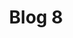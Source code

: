 ---
layout: '../../../layouts/Post.astro'
title: Blog 8
description: This is a sample blog post
publishDate: February 22, 2021
featuredImage: '/assets/images/blog/8.jpg'
excerpt: 'This is also a sample blog post.'
tags: ['Remote Work']
---